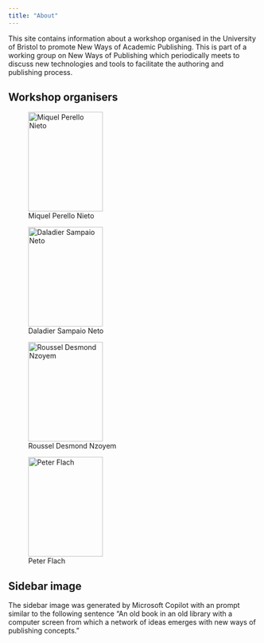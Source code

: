 ```yaml
---
title: "About"
---
```


This site contains information about a workshop organised in the University of
Bristol to promote New Ways of Academic Publishing. This is part of a working
group on New Ways of Publishing which periodically meets to discuss new
technologies and tools to facilitate the authoring and publishing process.

## Workshop organisers

::: {layout-nrow=1}
![Miquel Perello Nieto](images/miquel.jpg){fig-align="left" width=150px
height=200px}

![Daladier Sampaio Neto](images/daladier.jpeg){fig-align="left"  width=150px
height=200px}

![Roussel Desmond Nzoyem](images/roussel.jpg){fig-align="left" width=150px
height=200px}

![Peter Flach](images/peter.jpg){fig-align="left" width=150px
height=200px}
:::

## Sidebar image

The sidebar image was generated by Microsoft Copilot with an prompt similar to
the following sentence "An old book in an old library with a computer screen
from which a network of ideas emerges with new ways of publishing concepts."
